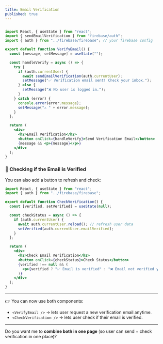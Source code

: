```yaml
---
title: Email Verification
published: true
---
```



```jsx

import React, { useState } from "react";
import { sendEmailVerification } from "firebase/auth";
import { auth } from "../firebase/firebase"; // your firebase config

export default function VerifyEmail() {
  const [message, setMessage] = useState("");

  const handleVerify = async () => {
    try {
      if (auth.currentUser) {
        await sendEmailVerification(auth.currentUser);
        setMessage("✅ Verification email sent! Check your inbox.");
      } else {
        setMessage("❌ No user is logged in.");
      }
    } catch (error) {
      console.error(error.message);
      setMessage("⚠️ " + error.message);
    }
  };

  return (
    <div>
      <h2>Email Verification</h2>
      <button onClick={handleVerify}>Send Verification Email</button>
      {message && <p>{message}</p>}
    </div>
  );
}
```


### 🔹 Checking if the Email is Verified

You can also add a button to refresh and check:

```jsx
import React, { useState } from "react";
import { auth } from "../firebase/firebase";

export default function CheckVerification() {
  const [verified, setVerified] = useState(null);

  const checkStatus = async () => {
    if (auth.currentUser) {
      await auth.currentUser.reload(); // refresh user data
      setVerified(auth.currentUser.emailVerified);
    }
  };

  return (
    <div>
      <h2>Check Email Verification</h2>
      <button onClick={checkStatus}>Check Status</button>
      {verified !== null && (
        <p>{verified ? "✅ Email is verified" : "❌ Email not verified yet"}</p>
      )}
    </div>
  );
}
```

---

👉 You can now use both components:

* `<VerifyEmail />` → lets user request a new verification email anytime.
* `<CheckVerification />` → lets user check if their email is verified.

---

Do you want me to **combine both in one page** (so user can send + check verification in one place)?
